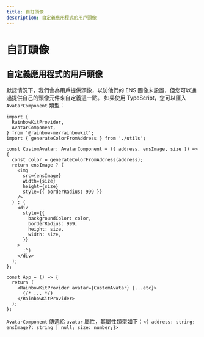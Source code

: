 ```yaml
---
title: 自訂頭像
description: 自定義應用程式的用戶頭像
---
```


# 自訂頭像

## 自定義應用程式的用戶頭像

默認情況下，我們會為用戶提供頭像，以防他們的 ENS 圖像未設置，但您可以通過提供自己的頭像元件來自定義這一點。 如果使用 TypeScript，您可以匯入 `AvatarComponent` 類型：

```tsx
import {
  RainbowKitProvider,
  AvatarComponent,
} from '@rainbow-me/rainbowkit';
import { generateColorFromAddress } from './utils';

const CustomAvatar: AvatarComponent = ({ address, ensImage, size }) => {
  const color = generateColorFromAddress(address);
  return ensImage ? (
    <img
      src={ensImage}
      width={size}
      height={size}
      style={{ borderRadius: 999 }}
    />
  ) : (
    <div
      style={{
        backgroundColor: color,
        borderRadius: 999,
        height: size,
        width: size,
      }}
    >
      :^)
    </div>
  );
};

const App = () => {
  return (
    <RainbowKitProvider avatar={CustomAvatar} {...etc}>
      {/* ... */}
    </RainbowKitProvider>
  );
};
```

`AvatarComponent` 傳遞給 `avatar` 屬性，其屬性類型如下：`<{ address: string; ensImage?: string | null; size: number;}>`

